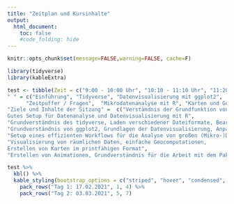 ```yaml
---
title: "Zeitplan und Kursinhalte"
output:
  html_document:
    toc: false
    #code_folding: hide
---
```


```r
knitr::opts_chunk$set(message=FALSE,warning=FALSE, cache=F)
```

```r
library(tidyverse)
library(kableExtra)

test <- tibble(Zeit = c("9:00 - 10:00 Uhr", "10:10 - 11:10 Uhr", "11:20 - 12:20 Uhr", "12:20 - 13:00 Uhr", "9:00 - 10:00 Uhr", "10:10 - 11:10 Uhr", "11:20 - 12:20 Uhr", "12:20 - 13:00 Uhr"), 
" " = c("Einführung", "Tidyverse", "Datenvisualisierung mit ggplot2",
      "Zeitpuffer / Fragen",  "Mikrodatenanalyse mit R", "Karten und Geodaten", "Animationen", "Zeitpuffer / Fragen"), 
"Ziele und Inhalte der Sitzung" =  c("Verständnis der Grundfunktion von RStudio, Erweiterte Einstellungen, Erstellung eines Projektes, 
Gutes Setup für Datenanalyse und Datenvisualisierung mit R", 
"Grundverständnis des tidyverse, Laden verschiedener Dateiformate, Bearbeiten von Daten, Verständnis von Pipes (%>%), Übergang in ggplot2", 
"Grundverständnis von ggplot2, Grundlagen der Datenvisualisierung, Anpassungsmöglichkeiten in ggplot2, Erstellen publikationsreifer Plots",  "Zeit für Fragen",
"Setup eines effizienten Workflows für die Analyse von großen (Mikro-)Datensätzen,  Mergen aus verschiedenen Datensätzen, Erstellen eines Arbeitsdatensatzes, Deskriptive Statistiken (numerisch und grafisch), Gewichtete Statistiken", 
"Visualisierung von räumlichen Daten, einfache Geocomputationen,
Erstellen von Karten im printfähigen Format", 
"Erstellen von Animationen, Grundverständnis für die Arbeit mit dem Paket gganimate, Einblick in die Funktionsweise des Pakets plotly für interaktive Abbildungen", "Zeit für Fragen")) 

```


```r

test %>% 
  kbl() %>% 
  kable_styling(bootstrap_options = c("striped", "hover", "condensed", "responsive")) %>% 
    pack_rows("Tag 1: 17.02.2021", 1, 4) %>% 
    pack_rows("Tag 2: 03.03.2021", 5, 7) 


```


